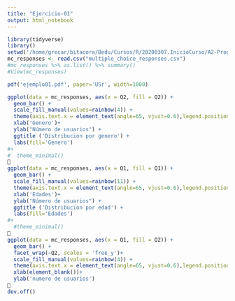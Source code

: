 ```yaml
---
title: "Ejercicio-01"
output: html_notebook
---
```

```R
library(tidyverse)
library()
setwd('/home/grecar/bitacora/Bedu/Cursos/R/20200307.InicioCurso/A2-Programacion-con-R/Sesion-07/Ejemplo-01')
mc_responses <- read.csv("multiple_choice_responses.csv")
#mc_responses %>% as.list() %>% summary()
#View(mc_responses)

pdf('ejemplo01.pdf', paper='USr', width=1000)

ggplot(data = mc_responses, aes(x = Q2, fill = Q2)) +
  geom_bar() +
  scale_fill_manual(values=rainbow(4)) + 
  theme(axis.text.x = element_text(angle=65, vjust=0.6),legend.position = "right") +
  xlab('Genero')+
  ylab("Número de usuarios") +
  ggtitle ('Distribucion por genero') +
  labs(fill='Genero')
#+
#  theme_minimal()

ggplot(data = mc_responses, aes(x = Q1, fill = Q1)) +
  geom_bar() +
  scale_fill_manual(values=rainbow(11)) + 
  theme(axis.text.x = element_text(angle=65, vjust=0.6),legend.position = "right") +
  xlab('Edades')+
  ylab("Número de usuarios") +
  ggtitle ('Distribucion por edad') +
  labs(fill='Edades')
#+
  #theme_minimal()

ggplot(data = mc_responses, aes(x = Q1, fill = Q2)) +
  geom_bar() +
  facet_wrap(~Q2, scales = 'free_y')+
  scale_fill_manual(values=rainbow(4)) + 
  theme(axis.text.x = element_text(angle=65, vjust=0.6),legend.position = "none") +
  xlab(element_blank())+
  ylab('numero de usuarios')

dev.off()
```